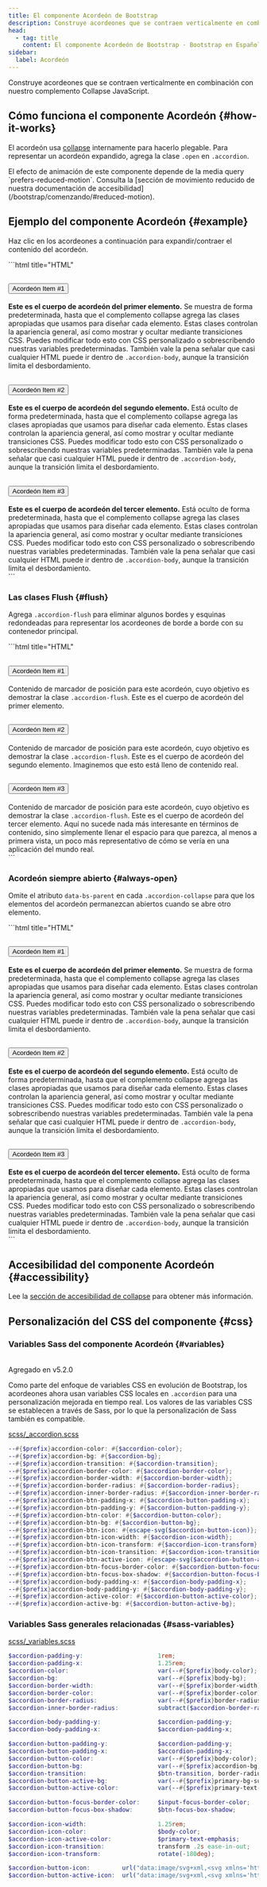 ```yaml
---
title: El componente Acordeón de Bootstrap
description: Construye acordeones que se contraen verticalmente en combinación con nuestro complemento Collapse JavaScript.
head:
  - tag: title
    content: El componente Acordeón de Bootstrap · Bootstrap en Español v5.3
sidebar:
  label: Acordeón
---
```





Construye acordeones que se contraen verticalmente en combinación con nuestro complemento Collapse JavaScript.

<TopBanner />

## Cómo funciona el componente Acordeón \{#how-it-works}

El acordeón usa [collapse](/bootstrap/componentes/collapse) internamente para hacerlo plegable. Para representar un acordeón expandido, agrega la clase `.open` en `.accordion`.

<Aside>
El efecto de animación de este componente depende de la media query `prefers-reduced-motion`. Consulta la [sección de movimiento reducido de nuestra documentación de accesibilidad](/bootstrap/comenzando/#reduced-motion).
</Aside>

## Ejemplo del componente Acordeón \{#example}

Haz clic en los acordeones a continuación para expandir/contraer el contenido del acordeón.

<DemoIframe path="/demos/bootstrap/5.3/components/accordion/example.html" >
```html title="HTML"
<div class="accordion" id="accordionExample">
    <div class="accordion-item">
        <h2 class="accordion-header">
            <button class="accordion-button" type="button" data-bs-toggle="collapse" data-bs-target="#collapseOne" aria-expanded="true" aria-controls="collapseOne">
                Acordeón Item #1
            </button>
        </h2>
        <div id="collapseOne" class="accordion-collapse collapse show" data-bs-parent="#accordionExample">
            <div class="accordion-body">
                <strong>Este es el cuerpo de acordeón del primer elemento.</strong> Se muestra de forma
                predeterminada, hasta que el complemento collapse agrega las clases apropiadas que usamos para
                diseñar cada elemento. Estas clases controlan la apariencia general, así como mostrar y ocultar
                mediante transiciones CSS. Puedes modificar todo esto con CSS personalizado o sobrescribendo
                nuestras variables predeterminadas. También vale la pena señalar que casi cualquier HTML puede
                ir dentro de <code>.accordion-body</code>, aunque la transición limita el desbordamiento.
            </div>
        </div>
    </div>
    <div class="accordion-item">
        <h2 class="accordion-header">
            <button class="accordion-button collapsed" type="button" data-bs-toggle="collapse" data-bs-target="#collapseTwo" aria-expanded="false" aria-controls="collapseTwo">
                Acordeón Item #2
            </button>
        </h2>
        <div id="collapseTwo" class="accordion-collapse collapse" data-bs-parent="#accordionExample">
            <div class="accordion-body">
                <strong>Este es el cuerpo de acordeón del segundo elemento.</strong> Está oculto de forma
                predeterminada, hasta que el complemento collapse agrega las clases apropiadas que usamos para
                diseñar cada elemento. Estas clases controlan la apariencia general, así como mostrar y ocultar
                mediante transiciones CSS. Puedes modificar todo esto con CSS personalizado o sobrescribendo
                nuestras variables predeterminadas. También vale la pena señalar que casi cualquier HTML puede
                ir dentro de <code>.accordion-body</code>, aunque la transición limita el desbordamiento.
            </div>
        </div>
    </div>
    <div class="accordion-item">
        <h2 class="accordion-header">
            <button class="accordion-button collapsed" type="button" data-bs-toggle="collapse" data-bs-target="#collapseThree" aria-expanded="false" aria-controls="collapseThree">
                Acordeón Item #3
            </button>
        </h2>
        <div id="collapseThree" class="accordion-collapse collapse" data-bs-parent="#accordionExample">
            <div class="accordion-body">
                <strong>Este es el cuerpo de acordeón del tercer elemento.</strong> Está oculto de forma
                predeterminada, hasta que el complemento collapse agrega las clases apropiadas que usamos para
                diseñar cada elemento. Estas clases controlan la apariencia general, así como mostrar y ocultar
                mediante transiciones CSS. Puedes modificar todo esto con CSS personalizado o sobrescribendo
                nuestras variables predeterminadas. También vale la pena señalar que casi cualquier HTML puede
                ir dentro de <code>.accordion-body</code>, aunque la transición limita el desbordamiento.
            </div>
        </div>
    </div>
</div>
```
</DemoIframe>

### Las clases Flush \{#flush}

Agrega `.accordion-flush` para eliminar algunos bordes y esquinas redondeadas para representar los acordeones de borde a borde con su contenedor principal.

<ContentSuggestion />

<DemoIframe path="/demos/bootstrap/5.3/components/accordion/flush.html" >
```html title="HTML"
<div class="accordion accordion-flush" id="accordionFlushExample">
    <div class="accordion-item">
        <h2 class="accordion-header">
            <button class="accordion-button collapsed" type="button" data-bs-toggle="collapse" data-bs-target="#flush-collapseOne" aria-expanded="false" aria-controls="flush-collapseOne">
                Acordeón Item #1
            </button>
        </h2>
        <div id="flush-collapseOne" class="accordion-collapse collapse" data-bs-parent="#accordionFlushExample">
            <div class="accordion-body">
                Contenido de marcador de posición para este acordeón, cuyo objetivo es demostrar la clase <code>.accordion-flush</code>. Este es el cuerpo de acordeón del primer elemento.
            </div>
        </div>
    </div>
    <div class="accordion-item">
        <h2 class="accordion-header">
            <button class="accordion-button collapsed" type="button" data-bs-toggle="collapse" data-bs-target="#flush-collapseTwo" aria-expanded="false" aria-controls="flush-collapseTwo">
                Acordeón Item #2
            </button>
        </h2>
        <div id="flush-collapseTwo" class="accordion-collapse collapse" data-bs-parent="#accordionFlushExample">
            <div class="accordion-body">
                Contenido de marcador de posición para este acordeón, cuyo objetivo es
                demostrar la clase <code>.accordion-flush</code>. Este es el cuerpo de acordeón del segundo
                elemento. Imaginemos que esto está lleno de contenido real.
            </div>
        </div>
    </div>
    <div class="accordion-item">
        <h2 class="accordion-header">
            <button class="accordion-button collapsed" type="button" data-bs-toggle="collapse" data-bs-target="#flush-collapseThree" aria-expanded="false" aria-controls="flush-collapseThree">
                Acordeón Item #3
            </button>
        </h2>
        <div id="flush-collapseThree" class="accordion-collapse collapse" data-bs-parent="#accordionFlushExample">
            <div class="accordion-body">Contenido de marcador de posición para este acordeón, cuyo objetivo es
                demostrar la clase <code>.accordion-flush</code>. Este es el cuerpo de acordeón del tercer
                elemento. Aquí no sucede nada más interesante en términos de contenido, sino simplemente llenar
                el espacio para que parezca, al menos a primera vista, un poco más representativo de cómo se
                vería en una aplicación del mundo real.</div>
        </div>
    </div>
</div>
```
</DemoIframe>

### Acordeón siempre abierto \{#always-open}

Omite el atributo `data-bs-parent` en cada `.accordion-collapse` para que los elementos del acordeón permanezcan abiertos cuando se abre otro elemento.

<DemoIframe path="/demos/bootstrap/5.3/components/accordion/always-open.html" >
```html title="HTML"
<div class="accordion" id="accordionPanelsStayOpenExample">
    <div class="accordion-item">
        <h2 class="accordion-header">
            <button class="accordion-button" type="button" data-bs-toggle="collapse" data-bs-target="#panelsStayOpen-collapseOne" aria-expanded="true" aria-controls="panelsStayOpen-collapseOne">
                Acordeón Item #1
            </button>
        </h2>
        <div id="panelsStayOpen-collapseOne" class="accordion-collapse collapse show">
            <div class="accordion-body">
                <strong>Este es el cuerpo de acordeón del primer elemento.</strong> Se muestra de forma
                predeterminada, hasta que el complemento collapse agrega las clases apropiadas que usamos para
                diseñar cada elemento. Estas clases controlan la apariencia general, así como mostrar y ocultar
                mediante transiciones CSS. Puedes modificar todo esto con CSS personalizado o sobrescribendo
                nuestras variables predeterminadas. También vale la pena señalar que casi cualquier HTML puede
                ir dentro de <code>.accordion-body</code>, aunque la transición limita el desbordamiento.
            </div>
        </div>
    </div>
    <div class="accordion-item">
        <h2 class="accordion-header">
            <button class="accordion-button collapsed" type="button" data-bs-toggle="collapse" data-bs-target="#panelsStayOpen-collapseTwo" aria-expanded="false" aria-controls="panelsStayOpen-collapseTwo">
                Acordeón Item #2
            </button>
        </h2>
        <div id="panelsStayOpen-collapseTwo" class="accordion-collapse collapse">
            <div class="accordion-body">
                <strong>Este es el cuerpo de acordeón del segundo elemento.</strong> Está oculto de forma
                predeterminada, hasta que el complemento collapse agrega las clases apropiadas que usamos para
                diseñar cada elemento. Estas clases controlan la apariencia general, así como mostrar y ocultar
                mediante transiciones CSS. Puedes modificar todo esto con CSS personalizado o sobrescribendo
                nuestras variables predeterminadas. También vale la pena señalar que casi cualquier HTML puede
                ir dentro de <code>.accordion-body</code>, aunque la transición limita el desbordamiento.
            </div>
        </div>
    </div>
    <div class="accordion-item">
        <h2 class="accordion-header">
            <button class="accordion-button collapsed" type="button" data-bs-toggle="collapse" data-bs-target="#panelsStayOpen-collapseThree" aria-expanded="false" aria-controls="panelsStayOpen-collapseThree">
                Acordeón Item #3
            </button>
        </h2>
        <div id="panelsStayOpen-collapseThree" class="accordion-collapse collapse">
            <div class="accordion-body">
                <strong>Este es el cuerpo de acordeón del tercer elemento.</strong> Está oculto de forma
                predeterminada, hasta que el complemento collapse agrega las clases apropiadas que usamos para
                diseñar cada elemento. Estas clases controlan la apariencia general, así como mostrar y ocultar
                mediante transiciones CSS. Puedes modificar todo esto con CSS personalizado o sobrescribendo
                nuestras variables predeterminadas. También vale la pena señalar que casi cualquier HTML puede
                ir dentro de <code>.accordion-body</code>, aunque la transición limita el desbordamiento.
            </div>
        </div>
    </div>
</div>
```
</DemoIframe>

## Accesibilidad del componente Acordeón \{#accessibility}

Lee la [sección de accesibilidad de collapse](/bootstrap/componentes/collapse/#accessibility) para obtener más información.

<MiddleBannerOne />

## Personalización del CSS del componente \{#css}

<ContentSuggestion />

### Variables Sass del componente Acordeón \{#variables}

<br/>
<span class="py-1 px-3 text-green-700 border border-green-700 rounded-md">Agregado en v5.2.0</span>

Como parte del enfoque de variables CSS en evolución de Bootstrap, los acordeones ahora usan variables CSS locales en `.accordion` para una personalización mejorada en tiempo real. Los valores de las variables CSS se establecen a través de Sass, por lo que la personalización de Sass también es compatible.

[scss/_accordion.scss](https://github.com/twbs/bootstrap/blob/v5.3.2/scss/_accordion.scss)

```scss title="scss/_accordion.scss"
--#{$prefix}accordion-color: #{$accordion-color};
--#{$prefix}accordion-bg: #{$accordion-bg};
--#{$prefix}accordion-transition: #{$accordion-transition};
--#{$prefix}accordion-border-color: #{$accordion-border-color};
--#{$prefix}accordion-border-width: #{$accordion-border-width};
--#{$prefix}accordion-border-radius: #{$accordion-border-radius};
--#{$prefix}accordion-inner-border-radius: #{$accordion-inner-border-radius};
--#{$prefix}accordion-btn-padding-x: #{$accordion-button-padding-x};
--#{$prefix}accordion-btn-padding-y: #{$accordion-button-padding-y};
--#{$prefix}accordion-btn-color: #{$accordion-button-color};
--#{$prefix}accordion-btn-bg: #{$accordion-button-bg};
--#{$prefix}accordion-btn-icon: #{escape-svg($accordion-button-icon)};
--#{$prefix}accordion-btn-icon-width: #{$accordion-icon-width};
--#{$prefix}accordion-btn-icon-transform: #{$accordion-icon-transform};
--#{$prefix}accordion-btn-icon-transition: #{$accordion-icon-transition};
--#{$prefix}accordion-btn-active-icon: #{escape-svg($accordion-button-active-icon)};
--#{$prefix}accordion-btn-focus-border-color: #{$accordion-button-focus-border-color};
--#{$prefix}accordion-btn-focus-box-shadow: #{$accordion-button-focus-box-shadow};
--#{$prefix}accordion-body-padding-x: #{$accordion-body-padding-x};
--#{$prefix}accordion-body-padding-y: #{$accordion-body-padding-y};
--#{$prefix}accordion-active-color: #{$accordion-button-active-color};
--#{$prefix}accordion-active-bg: #{$accordion-button-active-bg};
```

### Variables Sass generales relacionadas \{#sass-variables}

<ContentSuggestion />

[scss/_variables.scss](https://github.com/twbs/bootstrap/blob/v5.3.2/scss/_variables.scss)

```scss title="scss/_variables.scss"
$accordion-padding-y:                     1rem;
$accordion-padding-x:                     1.25rem;
$accordion-color:                         var(--#{$prefix}body-color);
$accordion-bg:                            var(--#{$prefix}body-bg);
$accordion-border-width:                  var(--#{$prefix}border-width);
$accordion-border-color:                  var(--#{$prefix}border-color);
$accordion-border-radius:                 var(--#{$prefix}border-radius);
$accordion-inner-border-radius:           subtract($accordion-border-radius, $accordion-border-width);

$accordion-body-padding-y:                $accordion-padding-y;
$accordion-body-padding-x:                $accordion-padding-x;

$accordion-button-padding-y:              $accordion-padding-y;
$accordion-button-padding-x:              $accordion-padding-x;
$accordion-button-color:                  var(--#{$prefix}body-color);
$accordion-button-bg:                     var(--#{$prefix}accordion-bg);
$accordion-transition:                    $btn-transition, border-radius .15s ease;
$accordion-button-active-bg:              var(--#{$prefix}primary-bg-subtle);
$accordion-button-active-color:           var(--#{$prefix}primary-text-emphasis);

$accordion-button-focus-border-color:     $input-focus-border-color;
$accordion-button-focus-box-shadow:       $btn-focus-box-shadow;

$accordion-icon-width:                    1.25rem;
$accordion-icon-color:                    $body-color;
$accordion-icon-active-color:             $primary-text-emphasis;
$accordion-icon-transition:               transform .2s ease-in-out;
$accordion-icon-transform:                rotate(-180deg);

$accordion-button-icon:         url("data:image/svg+xml,<svg xmlns='http://www.w3.org/2000/svg' viewBox='0 0 16 16' fill='#{$accordion-icon-color}'><path fill-rule='evenodd' d='M1.646 4.646a.5.5 0 0 1 .708 0L8 10.293l5.646-5.647a.5.5 0 0 1 .708.708l-6 6a.5.5 0 0 1-.708 0l-6-6a.5.5 0 0 1 0-.708z'/></svg>");
$accordion-button-active-icon:  url("data:image/svg+xml,<svg xmlns='http://www.w3.org/2000/svg' viewBox='0 0 16 16' fill='#{$accordion-icon-active-color}'><path fill-rule='evenodd' d='M1.646 4.646a.5.5 0 0 1 .708 0L8 10.293l5.646-5.647a.5.5 0 0 1 .708.708l-6 6a.5.5 0 0 1-.708 0l-6-6a.5.5 0 0 1 0-.708z'/></svg>");
```

<BottomBanner />
